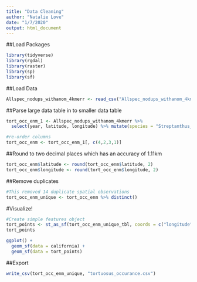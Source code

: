 ```yaml
---
title: "Data Cleaning"
author: "Natalie Love"
date: "1/7/2020"
output: html_document
---
```


##Load Packages
```r
library(tidyverse)
library(rgdal)
library(raster)
library(sp)
library(sf)
```

##Load Data
```r
Allspec_nodups_withanom_4kmerr <- read_csv("Allspec_nodups_withanom_4kmerr.csv")

```

##Parse large data table in to smaller data table
```r
tort_occ_enm_1 <- Allspec_nodups_withanom_4kmerr %>%
  select(year, latitude, longitude) %>% mutate(species = "Streptanthus_tortuosus")

#re-order columns
tort_occ_enm <- tort_occ_enm_1[, c(4,2,3,1)]
```

##Round to two decimal places which has an accuracy of 1.11km
```r
tort_occ_enm$latitude <- round(tort_occ_enm$latitude, 2)
tort_occ_enm$longitude <- round(tort_occ_enm$longitude, 2)
```

##Remove duplicates
```r
#This removed 14 duplicate spatial observations
tort_occ_enm_unique <- tort_occ_enm %>% distinct()


```

#Visualize!
```r
#Create simple features object
tort_points <- st_as_sf(tort_occ_enm_unique_tbl, coords = c("longitude","latitude"), crs = 4326)
tort_points

ggplot() + 
  geom_sf(data = california) +
  geom_sf(data = tort_points)


```

##Export
```r
write_csv(tort_occ_enm_unique, "tortuosus_occurance.csv")
```

